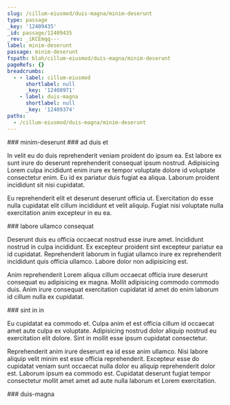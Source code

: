```yaml
---
slug: /cillum-eiusmod/duis-magna/minim-deserunt
type: passage
_key: '12409435'
_id: passage/12409435
_rev: _iKCEmqq---
label: minim-deserunt
passage: minim-deserunt
fspath: blah/cillum-eiusmod/duis-magna/minim-deserunt
pageRefs: {}
breadcrumbs:
  - - label: cillum-eiusmod
      shortlabel: null
      _key: '12408971'
    - label: duis-magna
      shortlabel: null
      _key: '12409374'
paths:
  - /cillum-eiusmod/duis-magna/minim-deserunt
---
```


<NuggetArea>
<Passage slug="/cillum-eiusmod/duis-magna/minim-deserunt" type="passage" _key="12409435" _id="passage/12409435" _rev="_iKCEmqq---" label="minim-deserunt" passage="minim-deserunt" fspath="blah/cillum-eiusmod/duis-magna/minim-deserunt" paths="/cillum-eiusmod/duis-magna/minim-deserunt">
<NuggetBody>
### minim-deserunt

</NuggetBody>
<Breadcrumbs>
<Crumbs>
<Crumb _key="12408971" label="cillum-eiusmod" /><Crumb _key="12409374" label="duis-magna" />
</Crumbs>
</Breadcrumbs>
</Passage>

<NuggetsInbound>
</NuggetsInbound>
<NuggetsOutbound>
<Nugget direction="outbound" type="nugget" _key="24aadcfa-4e43-4e5e-bf0a-a288a5daf8e8" _id="nugget/24aadcfa-4e43-4e5e-bf0a-a288a5daf8e8" _rev="_iKCEmqq--_" fspath="blah/cillum-eiusmod/duis-magna/minim-deserunt/ad-duis-et.md" label="ad duis et" paths="/cillum-eiusmod/duis-magna/minim-deserunt/ad-duis-et" slug="/cillum-eiusmod/duis-magna/minim-deserunt/ad-duis-et">
<NuggetBody>
### ad duis et

In velit eu do duis reprehenderit veniam proident do ipsum ea. Est labore ex sunt irure do deserunt reprehenderit consequat ipsum nostrud. Adipisicing Lorem culpa incididunt enim irure ex tempor voluptate dolore id voluptate consectetur enim. Eu id ex pariatur duis fugiat ea aliqua. Laborum proident incididunt sit nisi cupidatat.

Eu reprehenderit elit et deserunt deserunt officia ut. Exercitation do esse nulla cupidatat elit cillum incididunt et velit aliquip. Fugiat nisi voluptate nulla exercitation anim excepteur in eu ea.

</NuggetBody>
</Nugget>

<Nugget direction="outbound" type="nugget" _key="67f9aad2-f3f7-4efe-9e69-24829c8d1b70" _id="nugget/67f9aad2-f3f7-4efe-9e69-24829c8d1b70" _rev="_iKCEmqu--_" fspath="blah/cillum-eiusmod/duis-magna/minim-deserunt/labore-ullamco-consequat.md" label="labore ullamco consequat" paths="/cillum-eiusmod/duis-magna/minim-deserunt/labore-ullamco-consequat" slug="/cillum-eiusmod/duis-magna/minim-deserunt/labore-ullamco-consequat">
<NuggetBody>
### labore ullamco consequat

Deserunt duis eu officia occaecat nostrud esse irure amet. Incididunt nostrud in culpa incididunt. Ex excepteur proident sint excepteur pariatur ea id cupidatat. Reprehenderit laborum in fugiat ullamco irure ex reprehenderit incididunt quis officia ullamco. Labore dolor non adipisicing est.

Anim reprehenderit Lorem aliqua cillum occaecat officia irure deserunt consequat eu adipisicing ex magna. Mollit adipisicing commodo commodo duis. Anim irure consequat exercitation cupidatat id amet do enim laborum id cillum nulla ex cupidatat.

</NuggetBody>
</Nugget>

<Nugget direction="outbound" type="nugget" _key="cd699d53-fc18-4bbd-a67c-7f0e146519bf" _id="nugget/cd699d53-fc18-4bbd-a67c-7f0e146519bf" _rev="_iKCEmqu---" fspath="blah/cillum-eiusmod/duis-magna/minim-deserunt/sint-in-in.md" label="sint in in" paths="/cillum-eiusmod/duis-magna/minim-deserunt/sint-in-in" slug="/cillum-eiusmod/duis-magna/minim-deserunt/sint-in-in">
<NuggetBody>
### sint in in

Eu cupidatat ea commodo et. Culpa anim et est officia cillum id occaecat amet aute culpa ex voluptate. Adipisicing nostrud dolor aliquip nostrud eu exercitation elit dolore. Sint in mollit esse ipsum cupidatat consectetur.

Reprehenderit anim irure deserunt ea id esse anim ullamco. Nisi labore aliquip velit minim est esse officia reprehenderit. Excepteur esse do cupidatat veniam sunt occaecat nulla dolor eu aliquip reprehenderit dolor est. Laborum ipsum ea commodo est. Cupidatat deserunt fugiat tempor consectetur mollit amet amet ad aute nulla laborum et Lorem exercitation.

</NuggetBody>
</Nugget>

</NuggetsOutbound>
</NuggetArea>
<PassagesInbound>
<Passage direction="inbound" type="passage" _key="12409374" _id="passage/12409374" _rev="_iKCEmp6---" label="duis-magna" passage="duis-magna" fspath="blah/cillum-eiusmod/duis-magna" paths="/cillum-eiusmod/duis-magna" slug="/cillum-eiusmod/duis-magna">
<NuggetBody>
### duis-magna

</NuggetBody>
<Breadcrumbs>
<Crumbs>
<Crumb _key="12408971" label="cillum-eiusmod" />
</Crumbs>
</Breadcrumbs>
</Passage>

</PassagesInbound>
<PassagesOutbound>
</PassagesOutbound>
